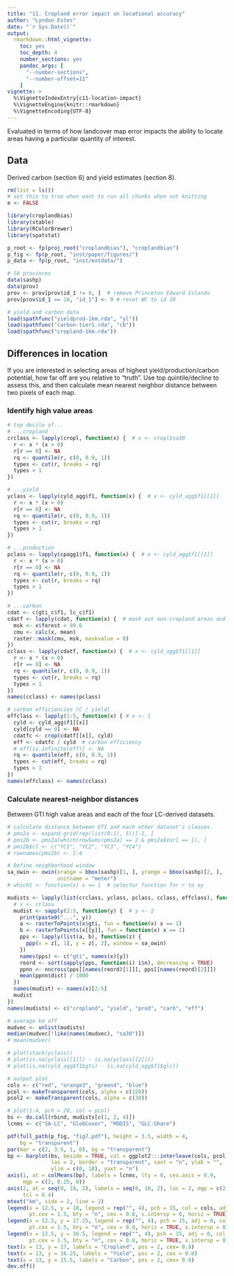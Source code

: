 ```yaml
---
title: "11. Cropland error impact on locational accuracy"
author: "Lyndon Estes"
date: "`r Sys.Date()`"
output: 
  rmarkdown::html_vignette:
    toc: yes
    toc_depth: 4
    number_sections: yes
    pandoc_args: [
      "--number-sections",
      "--number-offset=11"
    ]
vignette: >
  %\VignetteIndexEntry{c11-location-impact}
  %\VignetteEngine{knitr::rmarkdown}
  %\VignetteEncoding{UTF-8}
---
```


<!--# Cropland error impact on locational accuracy-->

Evaluated in terms of how landcover map error impacts the ability to locate areas having a particular quantity of interest. 

## Data

Derived carbon (section 6) and yield estimates (section 8). 
```r
rm(list = ls())
# set this to true when want to run all chunks when not knitting
e <- FALSE
```
```r
library(croplandbias)
library(xtable)
library(RColorBrewer)
library(spatstat)

p_root <- fp(proj_root("croplandbias"), "croplandbias")
p_fig <- fp(p_root, "inst/paper/figures/")
p_data <- fp(p_root, "inst/extdata/")

# SA provinces
data(sashp)
data(prov)
prov <- prov[prov$id_1 != 9, ]  # remove Princeton Edward Islands
prov[prov$id_1 == 10, "id_1"] <- 9 # reset WC to id 10

# yield and carbon data
load(spathfunc("yieldprod-1km.rda", "yl"))
load(spathfunc("carbon-tier1.rda", "cb"))
load(spathfunc("cropland-1km.rda"))
```

## Differences in location

If you are interested in selecting areas of highest yield/production/carbon potential, how far off are you relative to "truth". Use top quintile/decline to assess this, and then calculate mean nearest neighbor distance between two pixels of each map. 

### Identify high value areas
```r
# top decile of...
# ...cropland
crclass <- lapply(cropl, function(x) {  # x <- cropl$sa30
  r <- x * (x > 0)
  r[r == 0] <- NA
  rq <- quantile(r, c(0, 0.9, 1))
  types <- cut(r, breaks = rq)
  types > 1
})

# ...yield
yclass <- lapply(cyld_agg$f1, function(x) {  # x <- cyld_agg$f1[[1]]
  r <- x * (x > 0)
  r[r == 0] <- NA
  rq <- quantile(r, c(0, 0.9, 1))
  types <- cut(r, breaks = rq)
  types > 1
})

# ...production
pclass <- lapply(cpagg1$f1, function(x) {  # x <- cyld_agg$f1[[1]]
  r <- x * (x > 0)
  r[r == 0] <- NA
  rq <- quantile(r, c(0, 0.9, 1))
  types <- cut(r, breaks = rq)
  types > 1
})

# ...carbon
cdat <- c(gti_c$f1, lc_c$f1)
cdatf <- lapply(cdat, function(x) {  # mask out non-cropland areas and take mu C
  msk <- x$forest < 99.6
  cmu <- calc(x, mean)
  raster::mask(cmu, msk, maskvalue = 0)
})
cclass <- lapply(cdatf, function(x) {  # x <- cyld_agg$f1[[1]]
  r <- x * (x > 0)
  r[r == 0] <- NA
  rq <- quantile(r, c(0, 0.9, 1))
  types <- cut(r, breaks = rq)
  types > 1
})
names(cclass) <- names(pclass)

# carbon efficiencies (C / yield)
effclass <- lapply(1:5, function(x) { # x <- 1
  cyld <- cyld_agg$f1[[x]]
  cyld[cyld == 0] <- NA
  cdatfc <- crop(cdatf[[x]], cyld)
  eff <- cdatfc / cyld  # carbon efficiency
  # eff[is.infinite(eff)] <- NA
  rq <- quantile(eff, c(0, 0.9, 1))
  types <- cut(eff, breaks = rq)
  types > 1
})
names(effclass) <- names(cclass)

```

### Calculate nearest-neighbor distances

Between GTI high value areas and each of the four LC-derived datasets. 
```r

# calculate distance between GTI and each other dataset's classes. 
# pms2a <- expand.grid(rep(list(0:1), 5))[-1, ] 
# pms2b <- pms2a[which(rowSums(pms2a) == 2 & pms2a$Var1 == 1), ]
# pms2b$cl <- c("YC1", "YC2", "YC3", "YC4")
# rownames(pms2b) <- 1:4

# Define neighborhood window
sa_owin <- owin(xrange = bbox(sashp)[1, ], yrange = bbox(sashp)[2, ],
                unitname = "meter")
# which1 <- function(x) x == 1  # selector function for r to xy

mudists <- lapply(list(crclass, yclass, pclass, cclass, effclass), function(x) {
  # x <- cclass
  mudist <- sapply(2:5, function(y) {  # y <- 2
    print(paste0("...", y))
    a <- rasterToPoints(x$gti, fun = function(x) x == 1)
    b <- rasterToPoints(x[[y]], fun = function(x) x == 1)
    pps <- lapply(list(a, b), function(z) {
      ppp(x = z[, 1], y = z[, 2], window = sa_owin)
    })
    names(pps) <- c("gti", names(x)[y])
    reord <- sort(sapply(pps, function(i) i$n), decreasing = TRUE)
    ppnn <- nncross(pps[[names(reord)[1]]], pps[[names(reord)[2]]])
    mean(ppnn$dist) / 1000
  })
  names(mudist) <- names(x)[2:5]
  mudist
})  
names(mudists) <- c("cropland", "yield", "prod", "carb", "eff")

# average km off
mudvec <- unlist(mudists)
median(mudvec[!like(names(mudvec), "sa30")])
# mean(mudvec)

# plot(stack(yclass))
# plot(is.na(yclass[[1]]) - is.na(yclass[[2]]))
# plot(is.na(cyld_agg$f1$gti) - is.na(cyld_agg$f1$glc))

# output plot
cols <- c("red", "orange3", "green4", "blue")
pcol <- makeTransparent(cols, alpha = c(120))
pcol2 <- makeTransparent(cols, alpha = c(30))

# plot(1:4, pch = 20, col = pcol)
bs <- do.call(rbind, mudists[c(1, 2, 4)])
lcnms <- c("SA-LC", "GlobCover", "MODIS", "GLC-Share")

pdf(full_path(p_fig, "fig7.pdf"), height = 3.5, width = 4, 
    bg = "transparent")
par(mar = c(2, 3.5, 1, 0), bg = "transparent")
bp <- barplot(bs, beside = TRUE, col = ggplot2:::interleave(cols, pcol, pcol2), 
              las = 2, border = "transparent", xaxt = "n", ylab = "", 
              ylim = c(0, 18), yaxt = "n")
axis(1, at = colMeans(bp), labels = lcnms, lty = 0, cex.axis = 0.9, 
     mgp = c(2, 0.25, 0))
axis(2, at = seq(0, 18, 2), labels = seq(0, 18, 2), las = 2, mgp = c(2, 0.2, 0), 
     tcl = 0.4)
mtext("km", side = 2, line = 2)
legend(x = 12.5, y = 18, legend = rep("", 4), pch = 15, col = cols, adj = 0,
       pt.cex = 1.5, bty = "n", cex = 0.8, x.intersp = 0, horiz = TRUE)
legend(x = 12.5, y = 17.25, legend = rep("", 4), pch = 15, adj = 0, col = pcol, 
       pt.cex = 1.5, bty = "n", cex = 0.8, horiz = TRUE, x.intersp = 0)
legend(x = 12.5, y = 16.5, legend = rep("", 4), pch = 15, adj = 0, col = pcol2, 
       pt.cex = 1.5, bty = "n", cex = 0.8, horiz = TRUE, x.intersp = 0)
text(x = 13, y = 17, labels = "Cropland", pos = 2, cex= 0.8)
text(x = 13, y = 16.25, labels = "Yield", pos = 2, cex = 0.8)
text(x = 13, y = 15.5, labels = "Carbon", pos = 2, cex= 0.8)
dev.off()

```


